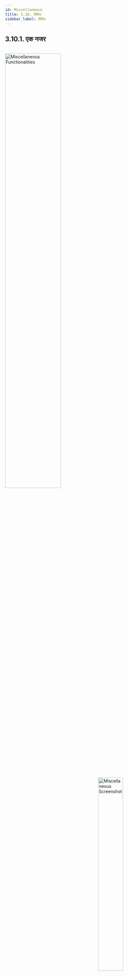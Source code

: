 ```yaml
---
id: Miscellaneous
title: 3.10. विविध
sidebar_label: विविध
---
```



## 3.10.1. एक नजर

<br clear="right"/>
<img align="left" src={useBaseUrl("img/scrnshts/3.10.1_1_MiscFunctionaties.svg")} alt="Miscellaneous Functionalities" width="60%"/>
<img align="right" src={useBaseUrl("img/scrnshts/3.10.1_2_MiscScreenShot.png")} alt="Miscellaneous Screenshot" width="40%"/>

<br clear="both"/>


## 3.10.2. गैलरी
**फंक्शनलिटी**
* लरी सेक्शन में हर प्लांट के इमेजेस (फोटो) रहते हैं

**मुख्य-मुख्य यूज़र**
<table>
  <tr>
    <th>पदनाम</th>
    <th>मुख्य प्रयोजन</th>
    <th>उपयोग के उदाहरण</th>
  </tr>
  <tr>
    <td>समूह प्रभारी</td>
    <td>राज्य के विभिन्न प्लांट के पिक्चर देखना</td>
    <td>प्लांट के कामकाज (एक्टिविटी) के फोटो देखना</td>
  </tr>
  <tr>
    <td>राज्य प्रभारी</td>
    <td>समूह प्रभारी के समान</td>
    <td>बाहरी हितार्थियों (एक्सटर्नल स्टेकहोल्डर) को प्लान का ले-आउट दिखाना</td>
  </tr>
</table>

**पेज के डिटेल**

<br clear="right"/>
<img align="left" src={useBaseUrl("img/scrnshts/3.10.2_Gallery.png")} alt="Gallery Sample" width="45%"/>
<br></br><br></br>

1.  **गैलरी अनुभाग** प्रत्येक संयंत्र से चित्र प्रदर्शित करने के लिए उपयोग किया जाता है
2.  **फ़िल्टर** के संबंध में चित्र प्रदर्शित करने के लिए उपयोग किया जाता है:
     * गतिविधि की प्रकृति
     * दिनांक

<br clear="both"/>


<!-- ![Gallery Sample](./assets/3.112_GallerySample.png) -->


## 3.10.3. इमेज (फोटो) ऐड करना
**फंक्शनलिटी**
* किसी प्लांट से संबंधित फोटो अपलोड किए जा सकते हैं

**मुख्य-मुख्य यूज़र**
<table>
  <tr>
    <th>पदनाम</th>
    <th>मुख्य प्रयोजन</th>
    <th>उपयोग के उदाहरण</th>
  </tr>
  <tr>
    <td>समूह प्रभारी</td>
    <td>एप्लीकेशन के डेटाबेस में पिक्चर ऐड करना</td>
    <td>किसी विशेष कार्यकलाप पर आधारित पिक्चर ऐड करना</td>
  </tr>
  <tr>
    <td>राज्य प्रभारी</td>
    <td>समूह प्रभारी के समान</td>
    <td>राज्य के किसी प्लांट की विज़िट के समय लिए गए पिक्चर ऐड करना</td>
  </tr>
</table>

**पेज के डिटेल**

<br clear="right"/>
<img align="left" src={useBaseUrl("img/scrnshts/3.10.3_AddImages.png")} alt="Add Images" width="45%"/>

![Data Entry](/img/scrnshts/App_DataEntry.png)
1.   **इमेज जोड़ें** प्रासंगिक समर्थन जानकारी के साथ
2.   **इमेज अपलोड** फोन गैलरी या कैमरे से

ध्यान दें कि एक बार में केवल 5 चित्र ही जोड़े जा सकते हैं

<br clear="both"/>


<!-- ![Add Images](./assets/3.113_AddImages.png) -->


## 3.10.4. संपर्क सूत्र
फंक्शनलिटी
* इसमें कंपनी के लिए कार्य कर रहे हर ऑपरेटर और उनके संपर्क सूत्रों की सूची रहती है

**नेविगेशन**

इस पेज पर मेन मैन्यू से भी पहुँचा जा सकता है। विवरण के लिए 3.4.7. देखें।


## 3.10.5. सूचनाएँ (नोटिफिकेशन्स)
**फंक्शनलिटी**
* इस सेक्शन में यूज़र सभी प्राप्त और प्रेषित एसएमएस देख सकता है।

**मुख्य-मुख्य यूज़र**
<table>
  <tr>
    <th>पदनाम</th>
    <th>मुख्य प्रयोजन</th>
    <th>उपयोग के उदाहरण</th>
  </tr>
  <tr>
    <td>सभी कर्मचारी</td>
    <td>कंपनी द्वारा भेजे गए एसएमएस संदेशों देखना</td>
    <td>कंपनी की ओर से भेजे गए एसएमएस को वेरिफाइ करना, चाहे एजेंट ने एसएमएस अपने फोन से डिलीट कर दिए हों।</td>
  </tr>
</table>


**पेज के डिटेल**

<br clear="right"/>
<img align="left" src={useBaseUrl("img/scrnshts/3.10.5_Notifications.png")} alt="Notification" width="45%"/>
<br></br><br></br><br></br>

1.  **संदेश सूची** एक विशेष एसएमएस की सामग्री को प्रदर्शित करता है जिस तारीख और समय के साथ इसे भेजा गया था
2.  **सर्च आइकॉन** जो विषय नाम में टाइप करके एक विशेष एसएमएस खोजने में मदद करता है
3.  **फ़िल्टर बार** से और तारीखों को प्रदर्शित करके संकीर्ण परिणामों के लिए उपयोग किया जाता है

<br clear="both"/>


<!-- ![Notification](./assets/3.114_Notification.png) -->


## 3.10.6. प्लांट बंद रहने (शट-डाउन) के संदेश
**फंक्शनलिटी**
* यूज़र ग्राहकों के एक छोटे समूह को एसएमएस भेजकर प्लांट बद रहने के बारे में चेता सकता है

**मुख्य-मुख्य यूज़र**
<table>
  <tr>
    <th>पदनाम</th>
    <th>मुख्य प्रयोजन</th>
    <th>उपयोग के उदाहरण</th>
  </tr>
  <tr>
    <td>समूह प्रभारी</td>
    <td>प्लांट के ग्राहकों को प्लांट बंद रहने की अवधि सूचित करना</td>
    <td>सभी ग्राहकों को संदेश कि मेन्टेनेन्स के लिए प्लांट को अगले तीन घंटे तक बंद रखना होगा</td>
  </tr>
  <tr>
    <td>राज्य प्रभारी</td>
    <td>समूह प्रभारी के समान</td>
    <td>समूह प्रभारी के समान</td>
  </tr>
</table>


**पेज के डिटेल**

<br clear="right"/>
<img align="left" src={useBaseUrl("img/scrnshts/3.10.6_PlantShutdownMessage.png")} alt="Plant Shutdown SMS" width="45%"/>
<br></br><br></br>

1.  **इनपुट विवरण** एसएमएस भेजने के लिए डेटा जमा करने को पूरा करने के लिए
2.  **एसएमएस टेम्पलेट** जो भेजे गए संदेश का वर्णन करता है
3.  **सबमिट करें** संदेश भेजता है

<br clear="both"/>


<!-- ![Plant Shutdown SMS](./assets/3.115_PlantShutdownSMS.png) -->


## 3.7.10. एसयूजी
**फंक्शनलिटी**
* एसयूजी सेक्शन विभिन्न प्लांट के उपभोक्ता-समूह (पूल) की पहचान कर समूह बनाता है
* यह सेक्शन केवल एचसीएलएफ एजेंटों को उपलब्ध है

**मुख्य-मुख्य यूज़र**
<table>
  <tr>
    <th>पदनाम</th>
    <th>मुख्य प्रयोजन</th>
    <th>उपयोग के उदाहरण</th>
  </tr>
  <tr>
    <td>ऑपरेटर</td>
    <td>किसी प्लांट के सभी एक्टिव एसयूजी के बारे में रिपोर्ट मेन्टेन करना</td>
    <td>एसयूजी सदस्यों की सूची रिव्यू करना और संबंधित सदस्य से संपर्क करना</td>
  </tr>
  <tr>
    <td>सीएसए</td>
    <td>ऑपरेटर के समान</td>
    <td>ऑपरेटर के समान</td>
  </tr>
  <tr>
    <td>समूह प्रभारी</td>
    <td>ऑपरेटर के समान</td>
    <td>ऑपरेटर के समान</td>
  </tr>
</table>

**पेज के डिटेल**

<br clear="right"/>
<img align="left" src={useBaseUrl("img/scrnshts/3.10.7_1_SUG.png")} alt="SUG List" width="45%"/>
<br></br><br></br>

1.  **एसयूजी सूची** एसयूजी नाम और बैंक विवरण दिखाते हुए
2.  **सदस्य बटन** SUG सदस्यों की सूची में रीडायरेक्ट करता है, जैसा कि अगले स्क्रीनशॉट में दिखाया गया है
3.  **सर्च आइकन** नाम लिखकर किसी विशेष SUG को खोजने के लिए

<br clear="both"/>
<br clear="right"/>
<img align="left" src={useBaseUrl("img/scrnshts/3.10.7_2_SUG.png")} alt="SUG Member List" width="45%"/>
<br></br><br></br><br></br>

** SUG सदस्य सूची **
1.  **सदस्य सूची** में SUG के सदस्यों का नाम और विवरण होता है

सदस्य को टैप करके बुलाया जा सकता है

2.  **खोज चिह्न** टाइपिंग द्वारा सदस्य सूची के परिणामों को कम करने के लिए उपयोग किया जाता है

<br clear="both"/>


<!-- ![SUG List](./assets/3.116_SUGList.png)

![SUG Member List](./assets/3.117_SUGMemberList.png) -->



